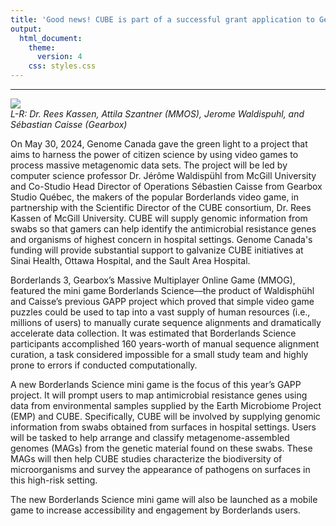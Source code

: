 ```yaml
---
title: 'Good news! CUBE is part of a successful grant application to Genome Canada’s Genomics Applications Partnership Program (GAPP).'
output: 
  html_document:
    theme: 
      version: 4
    css: styles.css
---
```


----


<!-- 
-->

<div class="d-flex justify-content-center align-items-center">
  <img 
    src="./public/img/press_release/gapp-announcement.jpeg" 
    class="img-fluid img-responsive rounded"
  />
  <br/>
  <i>
  L-R: Dr. Rees Kassen, Attila Szantner (MMOS), Jerome Waldispuhl, and Sébastian Caisse (Gearbox)
  </i>
</div>


<section class"p-2 m-2">
<p>
On May 30, 2024, Genome Canada gave the green light to a project that aims to harness the power of citizen science by using video games to process massive metagenomic data sets. The project will be led by computer science professor Dr. Jérôme Waldispühl from McGill University and Co-Studio Head Director of Operations Sébastien Caisse from Gearbox Studio Québec, the makers of the popular Borderlands video game, in partnership with the Scientific Director of the CUBE consortium, Dr. Rees Kassen of McGill University. CUBE will supply genomic information from swabs  so that gamers can help identify the antimicrobial resistance genes and organisms of highest concern in hospital settings. Genome Canada's funding will provide substantial support to galvanize CUBE initiatives at Sinai Health, Ottawa Hospital, and the Sault Area Hospital.  
</p>

<p>
Borderlands 3, Gearbox’s Massive Multiplayer Online Game (MMOG), featured the mini game Borderlands Science––the product of Waldisphühl and Caisse’s previous GAPP project which proved that simple video game puzzles could be used to tap into a vast supply of human resources (i.e., millions of users) to manually curate sequence alignments and dramatically accelerate data collection. It was estimated that Borderlands Science participants accomplished 160 years-worth of manual sequence alignment curation, a task considered impossible for a small study team and highly prone to errors if conducted computationally. </p>

<p>
A new Borderlands Science mini game is the focus of this year’s GAPP project. It will prompt users to map antimicrobial resistance genes using data from environmental samples supplied by the Earth Microbiome Project (EMP) and CUBE. Specifically, CUBE will be involved by supplying genomic information from swabs obtained from surfaces in hospital settings. Users will be tasked to help arrange and classify metagenome-assembled genomes (MAGs) from the genetic material found on these swabs. These MAGs will then help CUBE studies characterize the biodiversity of microorganisms and survey the appearance of pathogens on surfaces in this high-risk setting.</p>

<p>
The new Borderlands Science mini game will also be launched as a mobile game to increase accessibility and engagement by Borderlands users. 
</p>
</section>